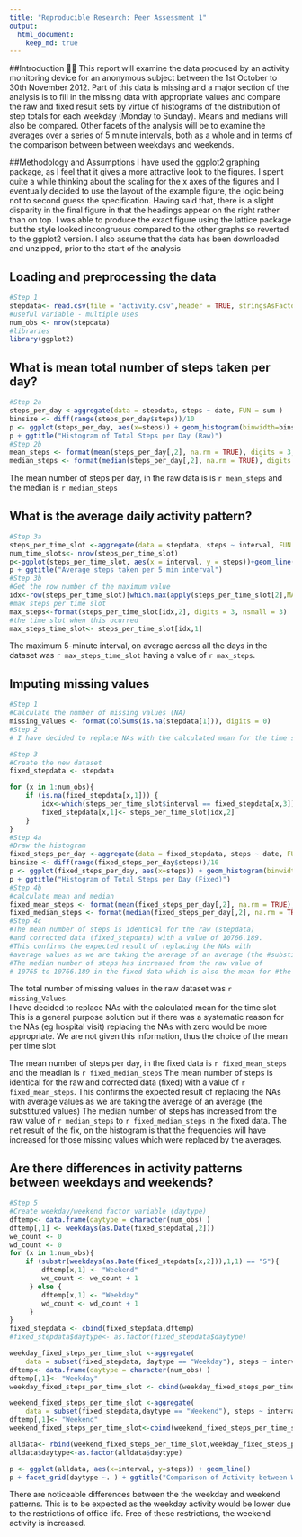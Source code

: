 ```yaml
---
title: "Reproducible Research: Peer Assessment 1"
output: 
  html_document:
    keep_md: true
---
```

##Introduction

This report will examine the data produced by an activity monitoring device for an anonymous subject between the 1st October to 30th November 2012.
Part of this data is missing and a major section of the analysis is to fill in the missing data with appropriate values and compare the raw and fixed result sets by virtue of histograms of the distribution of step totals for each weekday (Monday to Sunday). Means and medians will also be compared.
Other facets of the analysis will be to examine the averages over a series of 5 minute intervals, both as a whole and in terms of the comparison between between weekdays and weekends.

##Methodology and Assumptions
I have used the ggplot2 graphing package, as I feel that it gives a more attractive look to the figures. I spent quite a while thinking about the scaling for the x axes of the figures and I eventually decided to use the layout of the example figure, the logic being not to second guess the specification. Having said that, there is a slight disparity in the final figure in that the headings appear on the right rather than on top. I was able to produce the exact figure using the lattice package but the style looked incongruous compared to the other graphs so reverted to the ggplot2 version. I also assume that the data has been downloaded and unzipped, prior to the start of the analysis


## Loading and preprocessing the data
```r
#Step 1
stepdata<- read.csv(file = "activity.csv",header = TRUE, stringsAsFactors = FALSE )
#useful variable - multiple uses
num_obs <- nrow(stepdata)
#libraries
library(ggplot2)
```


## What is mean total number of steps taken per day?
```r
#Step 2a
steps_per_day <-aggregate(data = stepdata, steps ~ date, FUN = sum )
binsize <- diff(range(steps_per_day$steps))/10
p <- ggplot(steps_per_day, aes(x=steps)) + geom_histogram(binwidth=binsize, fill="white", colour="black")
p + ggtitle("Histogram of Total Steps per Day (Raw)")
#Step 2b
mean_steps <- format(mean(steps_per_day[,2], na.rm = TRUE), digits = 3, nsmall = 3)
median_steps <- format(median(steps_per_day[,2], na.rm = TRUE), digits = 3, nsmall = 3)
```


The mean number of steps per day, in the raw data is is `r mean_steps` and the median is `r median_steps`


## What is the average daily activity pattern?
```r
#Step 3a
steps_per_time_slot <-aggregate(data = stepdata, steps ~ interval, FUN = mean )
num_time_slots<- nrow(steps_per_time_slot)
p<-ggplot(steps_per_time_slot, aes(x = interval, y = steps))+geom_line()
p + ggtitle("Average steps taken per 5 min interval")
#Step 3b
#Get the row number of the maximum value
idx<-row(steps_per_time_slot)[which.max(apply(steps_per_time_slot[2],MARGIN=1,max))]
#max steps per time slot
max_steps<-format(steps_per_time_slot[idx,2], digits = 3, nsmall = 3)
#the time slot when this ocurred
max_steps_time_slot<- steps_per_time_slot[idx,1]
```

The maximum 5-minute interval, on average across all the days in the dataset was `r max_steps_time_slot` having a value of `r max_steps`.


## Imputing missing values
``` r
#Step 1
#Calculate the number of missing values (NA)
missing_Values <- format(colSums(is.na(stepdata[1])), digits = 0)
#Step 2
# I have decided to replace NAs with the calculated mean for the time slot (from previously calculated steps_per_time_slot data frame). This is a general purpose solution but if there was a systematic reason for the NAs (eg hospital visit) replacing the NAs with zero would be more appropriate. We are not given this information, thus the choice of the mean per time slot

#Step 3
#Create the new dataset
fixed_stepdata <- stepdata

for (x in 1:num_obs){
    if (is.na(fixed_stepdata[x,1])) {
        idx<-which(steps_per_time_slot$interval == fixed_stepdata[x,3])
        fixed_stepdata[x,1]<- steps_per_time_slot[idx,2]
    }
}
#Step 4a
#Draw the histogram
fixed_steps_per_day <-aggregate(data = fixed_stepdata, steps ~ date, FUN = sum )
binsize <- diff(range(fixed_steps_per_day$steps))/10
p <- ggplot(fixed_steps_per_day, aes(x=steps)) + geom_histogram(binwidth=binsize, fill="white", colour="black")
p + ggtitle("Histogram of Total Steps per Day (Fixed)")
#Step 4b
#calculate mean and median
fixed_mean_steps <- format(mean(fixed_steps_per_day[,2], na.rm = TRUE), digits = 3, nsmall = 3)
fixed_median_steps <- format(median(fixed_steps_per_day[,2], na.rm = TRUE), digits = 3, nsmall = 3)
#Step 4c
#The mean number of steps is identical for the raw (stepdata)
#and corrected data (fixed_stepdata) with a value of 10766.189.
#This confirms the expected result of replacing the NAs with
#average values as we are taking the average of an average (the #substituted values)
#The median number of steps has increased from the raw value of 
# 10765 to 10766.189 in the fixed data which is also the mean for #the fixed data
```

The total number of missing values in the raw dataset was `r missing_Values`.  
I have decided to replace NAs with the calculated mean for the time slot This is a general purpose solution but if there was a systematic reason for the NAs (eg hospital visit) replacing the NAs with zero would be more appropriate. We are not given this information, thus the choice of the mean per time slot

The mean number of steps per day, in the fixed data is `r fixed_mean_steps` and the meadian is `r fixed_median_steps`
The mean number of steps is identical for the raw and corrected data (fixed) with a value of `r fixed_mean_steps`. This confirms the expected result of replacing the NAs with average values as we are taking the average of an average (the substituted values)
The median number of steps has increased from the raw value of `r median_steps` to `r fixed_median_steps` in the fixed data.
The net result of the fix, on the histogram is that the frequencies will have increased for those missing values which were replaced by the averages.




## Are there differences in activity patterns between weekdays and weekends?
``` r
#Step 5
#Create weekday/weekend factor variable (daytype)
dftemp<- data.frame(daytype = character(num_obs) )
dftemp[,1] <- weekdays(as.Date(fixed_stepdata[,2]))
we_count <- 0
wd_count <- 0
for (x in 1:num_obs){
    if (substr(weekdays(as.Date(fixed_stepdata[x,2])),1,1) == "S"){
        dftemp[x,1] <- "Weekend"
        we_count <- we_count + 1
     } else {
        dftemp[x,1] <- "Weekday"
        wd_count <- wd_count + 1
     }
}
fixed_stepdata <- cbind(fixed_stepdata,dftemp)
#fixed_stepdata$daytype<- as.factor(fixed_stepdata$daytype)

weekday_fixed_steps_per_time_slot <-aggregate(
    data = subset(fixed_stepdata, daytype == "Weekday"), steps ~ interval, FUN = mean)
dftemp<- data.frame(daytype = character(num_obs) )
dftemp[,1]<- "Weekday"
weekday_fixed_steps_per_time_slot <- cbind(weekday_fixed_steps_per_time_slot,dftemp)

weekend_fixed_steps_per_time_slot <-aggregate(
    data = subset(fixed_stepdata,daytype == "Weekend"), steps ~ interval, FUN = mean)
dftemp[,1]<- "Weekend"
weekend_fixed_steps_per_time_slot<-cbind(weekend_fixed_steps_per_time_slot,dftemp)

alldata<- rbind(weekend_fixed_steps_per_time_slot,weekday_fixed_steps_per_time_slot)
alldata$daytype<-as.factor(alldata$daytype)

p <- ggplot(alldata, aes(x=interval, y=steps)) + geom_line() 
p + facet_grid(daytype ~. ) + ggtitle("Comparison of Activity between Weekdays and Weekends")


```



There are noticeable differences between the the weekday and weekend patterns. This is to be expected as the weekday activity would be lower due to the restrictions of office life. Free of these restrictions, the weekend activity is increased.